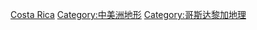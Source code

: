 [[Category:北美洲各国地形|Costa Rica]]
[[Category:中美洲地形|Category:中美洲地形]]
[[Category:哥斯达黎加地理|Category:哥斯达黎加地理]]